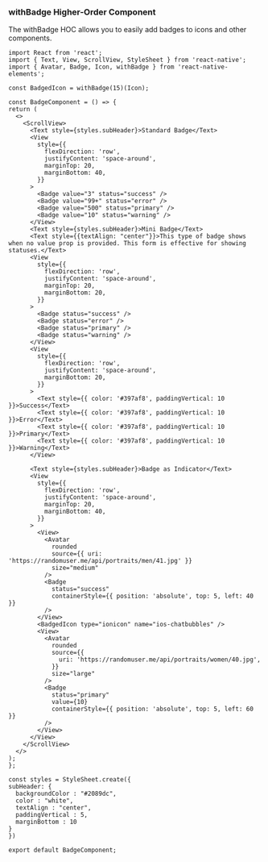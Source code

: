 <!-- To show the extra details about the Badge Component of the withBadge HOC as the autogen doesn't work for this. -->

### withBadge Higher-Order Component

The withBadge HOC allows you to easily add badges to icons and other components.

```SnackPlayer name=RNE Badge
import React from 'react';
import { Text, View, ScrollView, StyleSheet } from 'react-native';
import { Avatar, Badge, Icon, withBadge } from 'react-native-elements';

const BadgedIcon = withBadge(15)(Icon);

const BadgeComponent = () => {
return (
  <>
    <ScrollView>
      <Text style={styles.subHeader}>Standard Badge</Text>
      <View
        style={{
          flexDirection: 'row',
          justifyContent: 'space-around',
          marginTop: 20,
          marginBottom: 40,
        }}
      >
        <Badge value="3" status="success" />
        <Badge value="99+" status="error" />
        <Badge value="500" status="primary" />
        <Badge value="10" status="warning" />
      </View>
      <Text style={styles.subHeader}>Mini Badge</Text>
      <Text style={{textAlign: "center"}}>This type of badge shows when no value prop is provided. This form is effective for showing statuses.</Text>
      <View
        style={{
          flexDirection: 'row',
          justifyContent: 'space-around',
          marginTop: 20,
          marginBottom: 20,
        }}
      >
        <Badge status="success" />
        <Badge status="error" />
        <Badge status="primary" />
        <Badge status="warning" />
      </View>
      <View
        style={{
          flexDirection: 'row',
          justifyContent: 'space-around',
          marginBottom: 20,
        }}
      >
        <Text style={{ color: '#397af8', paddingVertical: 10 }}>Success</Text>
        <Text style={{ color: '#397af8', paddingVertical: 10 }}>Error</Text>
        <Text style={{ color: '#397af8', paddingVertical: 10 }}>Primary</Text>
        <Text style={{ color: '#397af8', paddingVertical: 10 }}>Warning</Text>
      </View>

      <Text style={styles.subHeader}>Badge as Indicator</Text>
      <View
        style={{
          flexDirection: 'row',
          justifyContent: 'space-around',
          marginTop: 20,
          marginBottom: 40,
        }}
      >
        <View>
          <Avatar
            rounded
            source={{ uri: 'https://randomuser.me/api/portraits/men/41.jpg' }}
            size="medium"
          />
          <Badge
            status="success"
            containerStyle={{ position: 'absolute', top: 5, left: 40 }}
          />
        </View>
        <BadgedIcon type="ionicon" name="ios-chatbubbles" />
        <View>
          <Avatar
            rounded
            source={{
              uri: 'https://randomuser.me/api/portraits/women/40.jpg',
            }}
            size="large"
          />
          <Badge
            status="primary"
            value={10}
            containerStyle={{ position: 'absolute', top: 5, left: 60 }}
          />
        </View>
      </View>
    </ScrollView>
  </>
);
};

const styles = StyleSheet.create({
subHeader: {
  backgroundColor : "#2089dc",
  color : "white",
  textAlign : "center",
  paddingVertical : 5,
  marginBottom : 10
}
})

export default BadgeComponent;
```
